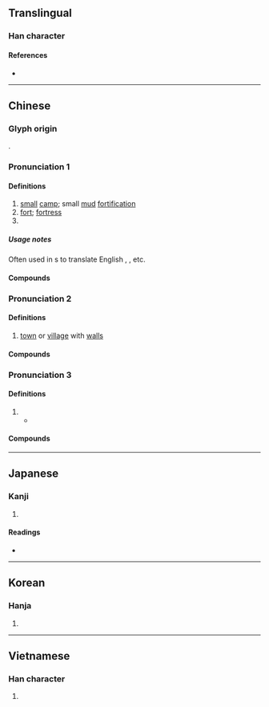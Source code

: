{{character info}}
==Translingual==

===Han character===
{{Han char|rn=32|rad=土|as=09|sn=12|four=26104|canj=ODG|ids=⿱保土}}

====References====
* {{Han ref|kx=0233.150|dkj=05254|dj=0470.310|hdz=10464.130|uh=5821|ud=22561|bh=B3F9|bd=46073}}

----

==Chinese==
{{zh-forms}}

===Glyph origin===
{{Han etym}}
{{Han compound|保|土|ls=psc|c1=p|c2=s}}.

===Pronunciation 1===
{{zh-pron
|m=bǎo
|m-s=
|c=bou2
|c-t=
|g=
|h=pfs=pó
|j=
|mb=
|md=
|mn=pó
|mn-t=
|w=
|x=
|mc=y
|oc=y
|cat=n
}}

====Definitions====
{{zh-hanzi}}

# [[small]] [[camp]]; small [[mud]] [[fortification]]
# [[fort]]; [[fortress]]
# {{zh-short|漢堡|[[hamburger]]}}

=====Usage notes=====
Often used in {{w|phono-semantic matching}}s to translate English {{m|en|-burgh}}, {{m|en|-burg}}, etc.

====Compounds====
{{zh-der|堡砦|堡壘|伊斯坦堡|堡塢|愛丁堡|匹茲堡|堡礁|布綸堡|安平古堡|土木堡|古堡|城堡|碉堡|盧森堡|空中堡壘|空頭堡|漢堡|海德堡|橋頭堡|關堡|西臺古堡|馬德堡|聖彼得堡|丘堡|托依堡勒迪}}

===Pronunciation 2===
{{zh-pron
|m=bǔ,bǎo,1nb=Mainland,2nb=Taiwan
|c=bou2
|cat=n
}}

====Definitions====
{{zh-hanzi}}

# {{lb|zh|often in [[placename]]s}} [[town]] or [[village]] with [[city wall|wall]]s
#: {{zh-x|^吳堡{bǔ}|[[Wubu|Wu'''bu''']] (county of [[Yulin]], [[Shaanxi]], China)}}

====Compounds====
{{zh-der|堡子|吳堡|柴溝堡|紅寺堡:[[Hongsibu]]}}<!--not sure if read as bu or pu 河西堡|朱王堡|寧遠堡-->

===Pronunciation 3===
{{zh-pron
|m=pù,bǎo,1nb=Mainland,2nb=Taiwan
|c=pou3
|cat=n
}}

====Definitions====
{{zh-hanzi}}

# {{zh-used2|p|dot=, as a variant of {{zh-l|鋪/铺/舖|tr=pù|[[courier]] [[station]]}}.}}
#* {{zh-x|^烏魯木齊 ^地窩堡{pù} ^國際.^機場|{{w|Ürümqi Diwopu International Airport|Ürümqi Diwo'''pu''' International Airport}}}}

====Compounds====
{{zh-der|十里堡|三十里堡}}

----

==Japanese==

===Kanji===
{{ja-kanji|grade=|rs=土09}}

# {{rfdef|ja|sort=土09}}

====Readings====
* {{ja-readings
|goon=ほ
|kanon=ほう
|kun=とりで}}

----

==Korean==

===Hanja===
{{ko-hanja|hangeul=보|rv=bo|mr=po}}

# {{rfdef|ko|sort=土09}}

----

==Vietnamese==

===Han character===
{{vi-readings|reading=bảo|rs=土09}}

# {{rfdef|vi|sort=土09}}